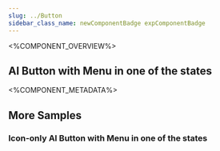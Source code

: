 ```yaml
---
slug: ../Button
sidebar_class_name: newComponentBadge expComponentBadge
---
```



<%COMPONENT_OVERVIEW%>

## AI Button with Menu in one of the states
<ButtonMenu />

<%COMPONENT_METADATA%>

## More Samples

### Icon-only AI Button with Menu in one of the states

<IconOnlyButton />